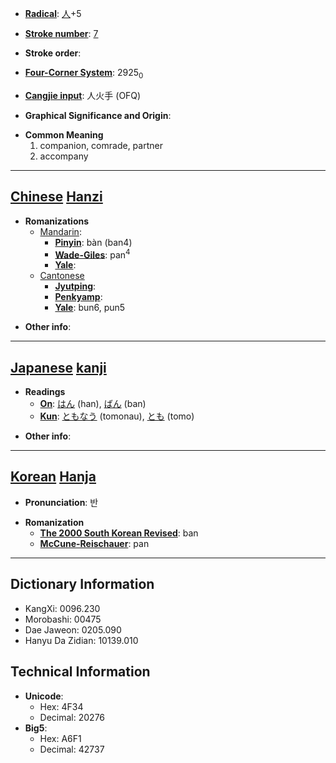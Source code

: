 * '''[[Wiktionary:Chinese radical index| Radical]]''': [[Wiktionary:Chinese radical index 人|人]]+5

* '''[[Wiktionary:Chinese total strokes index|Stroke number]]''': [[Wiktionary:Chinese total strokes index 7|7]]

* '''Stroke order''': 

* '''[[Wiktionary:Chinese four corner index|Four-Corner System]]''': 2925<sub>0</sub>

* '''[[Wiktionary:Chinese Cangjie index|Cangjie input]]''': 人火手 (OFQ)

* '''Graphical Significance and Origin''': 

* '''Common Meaning'''
*#companion, comrade, partner
*# accompany


----

== [[Chinese]] [[Hanzi]] ==

* '''Romanizations'''
** [[Mandarin]]:
*** '''[[Pinyin]]''': bàn (ban4)
*** '''[[Wade-Giles]]''': pan<sup>4</sup>
*** '''[[Yale]]''': 
**[[Cantonese]]
***'''[[Jyutping]]''':
***'''[[Penkyamp]]''': 
***'''[[Yale]]''': bun6, pun5

* '''Other info''': 

----

== [[Japanese]] [[kanji]] ==

* '''Readings'''
** '''[[On]]''': [[はん]] (han), [[ばん]] (ban)
** '''[[Kun]]''': [[ともなう]] (tomonau), [[とも]] (tomo)

* '''Other info''':  

----

== [[Korean]] [[Hanja]] ==

* '''Pronunciation''': 반

* '''Romanization'''
** '''[[The 2000 South Korean Revised Romanization|The 2000 South Korean Revised]]''': ban
** '''[[McCune-Reischauer]]''': pan

----

== Dictionary Information ==

* KangXi: 0096.230
* Morobashi: 00475
* Dae Jaweon: 0205.090
* Hanyu Da Zidian: 10139.010

== Technical Information ==

* '''Unicode''':
** Hex: 4F34
** Decimal: 20276
* '''Big5''':
** Hex: A6F1
** Decimal: 42737